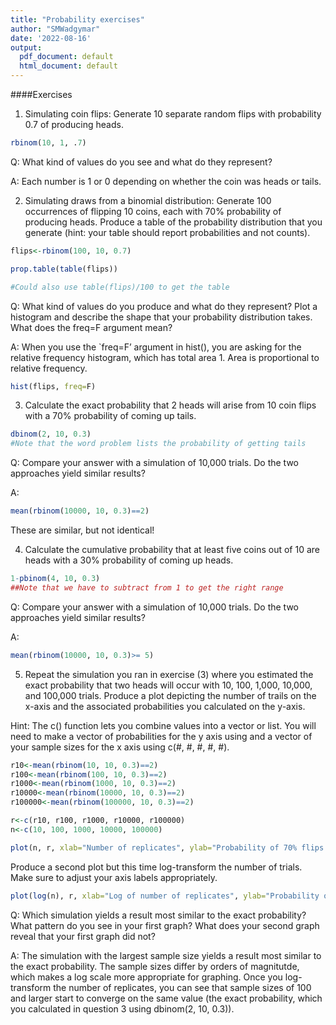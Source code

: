 ```yaml
---
title: "Probability exercises"
author: "SMWadgymar"
date: '2022-08-16'
output:
  pdf_document: default
  html_document: default
---
```


####Exercises

1) Simulating coin flips:  Generate 10 separate random flips with probability 0.7 of producing heads.

```r
rbinom(10, 1, .7)
```

Q: What kind of values do you see and what do they represent?

A: Each number is 1 or 0 depending on whether the coin was heads or tails. 


2) Simulating draws from a binomial distribution:  Generate 100 occurrences of flipping 10 coins, each with 70% probability of producing heads. Produce a table of the probability distribution that you generate (hint: your table should report probabilities and not counts).

```r
flips<-rbinom(100, 10, 0.7)

prop.table(table(flips))

#Could also use table(flips)/100 to get the table
```

Q: What kind of values do you produce and what do they represent?  Plot a histogram and describe the shape that your probability distribution takes.  What does the freq=F argument mean?

A: When you use the `freq=F' argument in hist(), you are asking for the relative frequency histogram, which has total area 1. Area is proportional to relative frequency. 

```r
hist(flips, freq=F)
```



3) Calculate the exact probability that 2 heads will arise from 10 coin flips with a 70% probability of coming up tails.  

```r
dbinom(2, 10, 0.3) 
#Note that the word problem lists the probability of getting tails
```

Q: Compare your answer with a simulation of 10,000 trials.  Do the two approaches yield similar results?

A: 
```r
mean(rbinom(10000, 10, 0.3)==2)
```
These are similar, but not identical!


4) Calculate the cumulative probability that at least five coins out of 10 are heads with a 30% probability of coming up heads.  

```r
1-pbinom(4, 10, 0.3)
##Note that we have to subtract from 1 to get the right range
```

Q: Compare your answer with a simulation of 10,000 trials.  Do the two approaches yield similar results?

A: 
```r
mean(rbinom(10000, 10, 0.3)>= 5)
```



5) Repeat the simulation you ran in exercise (3) where you estimated the exact probability that two heads will occur with 10, 100, 1,000, 10,000, and 100,000 trials.  Produce a plot depicting the number of trails on the x-axis and the associated probabilities you calculated on the y-axis.  

Hint: The c() function lets you combine values into a vector or list.  You will need to make a vector of probabilities for the y axis using and a vector of your sample sizes for the x axis using c(#, #, #, #, #).

```r
r10<-mean(rbinom(10, 10, 0.3)==2)
r100<-mean(rbinom(100, 10, 0.3)==2)
r1000<-mean(rbinom(1000, 10, 0.3)==2)
r10000<-mean(rbinom(10000, 10, 0.3)==2)
r100000<-mean(rbinom(100000, 10, 0.3)==2)

r<-c(r10, r100, r1000, r10000, r100000)
n<-c(10, 100, 1000, 10000, 100000)

plot(n, r, xlab="Number of replicates", ylab="Probability of 70% flips coming up tails")
```

Produce a second plot but this time log-transform the number of trials.  Make sure to adjust your axis labels appropriately.  

```r
plot(log(n), r, xlab="Log of number of replicates", ylab="Probability of 70% flips coming up tails")
```

Q: Which simulation yields a result most similar to the exact probability?  What pattern do you see in your first graph?  What does your second graph reveal that your first graph did not?

A: The simulation with the largest sample size yields a result most similar to the exact probability.  The sample sizes differ by orders of magnitutde, which makes a log scale more appropriate for graphing.  Once you log-transform the number of replicates, you can see that sample sizes of 100 and larger start to converge on the same value (the exact probability, which you calculated in question 3 using dbinom(2, 10, 0.3)).



